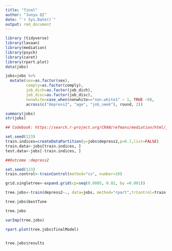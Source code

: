 ```yaml
---
title: "final"
author: "Junyu QI"
date: "`r Sys.Date()`"
output: rmd_document
---
```


```r
library (tidyverse)
library(lavaan)
library(mediation)
library(psych)
library(caret)
library(rpart.plot)
data(jobs)
```


```r
jobs=jobs %>%
  mutate(sex=as.factor(sex), 
         comply=as.factor(comply),
         job_dich=as.factor(job_dich),
         job_disc=as.factor(job_disc),
         nonwhite=case_when(nonwhite=="non.white1" ~ 1, TRUE ~0),
         across(c("depress2", "age", "job_seek"), round, 2)) 

summary(jobs)
str(jobs)

## Codebook: https://search.r-project.org/CRAN/refmans/mediation/html/jobs.html
```

```r
set.seed(123)
train.indices=createDataPartition(y=jobs$depress2,p=0.7,list=FALSE)
train.data<-jobs[train.indices, ]
test.data<-jobs[-train.indices, ]
```

```r
##Outcome :depress2

set.seed(123)
train.control<-trainControl(method="cv", number=10)

grid.singletree<-expand.grid(cp=seq(0.0005, 0.02, by =0.001))

tree.jobs<-train(depress2~., data=jobs, method="rpart",trControl=train.control, tuneGrid=grid.singletree)

tree.jobs$bestTune

tree.jobs

varImp(tree.jobs)

rpart.plot(tree.jobs$finalModel)


tree.jobs$results


```

